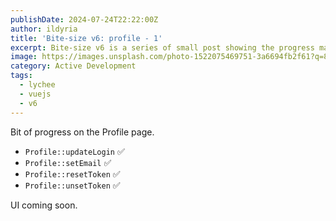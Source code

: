 ```yaml
---
publishDate: 2024-07-24T22:22:00Z
author: ildyria
title: 'Bite-size v6: profile - 1'
excerpt: Bite-size v6 is a series of small post showing the progress made on the development of the future version of Lychee.
image: https://images.unsplash.com/photo-1522075469751-3a6694fb2f61?q=80&w=3220&auto=format&fit=crop&ixlib=rb-4.0.3&ixid=M3wxMjA3fDB8MHxwaG90by1wYWdlfHx8fGVufDB8fHx8fA%3D%3D
category: Active Development
tags:
  - lychee
  - vuejs
  - v6
---
```

Bit of progress on the Profile page.

- `Profile::updateLogin` ✅ 
- `Profile::setEmail` ✅ 
- `Profile::resetToken` ✅ 
- `Profile::unsetToken` ✅
 
UI coming soon.
